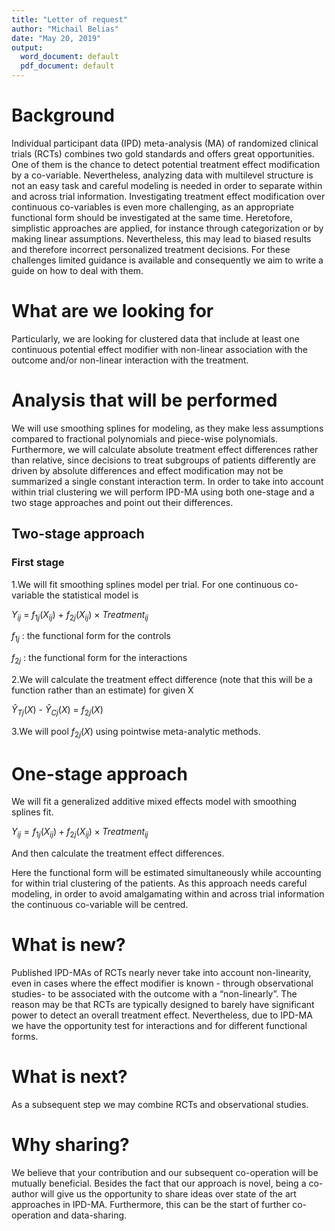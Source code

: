 ```yaml
---
title: "Letter of request"
author: "Michail Belias"
date: "May 20, 2019"
output:
  word_document: default
  pdf_document: default
---
```



# Background

Individual participant data (IPD) meta-analysis (MA) of randomized clinical trials (RCTs) combines two gold standards and offers great opportunities. One of them is the chance to detect potential treatment effect modification by a co-variable. Nevertheless, analyzing data with multilevel structure is not an easy task and careful modeling is needed in order to separate within and across trial information. Investigating treatment effect modification over continuous co-variables is even more challenging, as an appropriate functional form should be investigated at the same time. Heretofore, simplistic approaches are applied, for instance through categorization or by making linear assumptions. Nevertheless, this may lead to biased results and therefore incorrect personalized treatment decisions. For these challenges limited guidance is available and consequently we aim to write a guide on how to deal with them. 

# What are we looking for

Particularly, we are looking for clustered data that include at least one continuous potential effect modifier with non-linear association with the outcome and/or non-linear interaction with the treatment.

# Analysis that will be performed

We will use smoothing splines for modeling, as they make less assumptions compared to fractional polynomials and piece-wise polynomials. Furthermore, we will calculate absolute treatment effect differences rather than relative, since decisions to treat subgroups of patients differently are driven by absolute differences and effect modification may not be summarized a single constant interaction term. In order to take into account within trial clustering we will perform IPD-MA using both one-stage and a two stage approaches and point out their differences. 


## Two-stage approach

### First stage

1.We will fit smoothing splines model per trial.
For one continuous co-variable the statistical model is
 
$Y_{ij}$ =  $f_{1j}(X_{ij})$ + $f_{2j}(X_{ij})$ × $Treatment_{ij}$

$f_{1j}$ : the functional form for the controls

$f_{2j}$ : the functional form for the interactions
 
2.We will calculate the treatment effect difference (note that this will be a function rather than an estimate) for given X

$\hat Y_{Tj} (X)$ - $\hat Y_{Cj} (X)$ = $f_{2j}(X)$


3.We will pool $f_{2j}(X)$ using pointwise meta-analytic methods.


# One-stage approach

We will fit a generalized additive mixed effects model with smoothing splines fit.

$Y_{ij} =  f_{1j}(X_{ij}) + f_{2j}(X_{ij}) \times Treatment_{ij}$

And then calculate the treatment effect differences.

Here the functional form will be estimated simultaneously while accounting for within trial clustering of the patients. 
As this approach needs careful modeling, in order to avoid amalgamating within and across trial information the continuous co-variable will be centred. 

# What is new? 

Published IPD-MAs of RCTs nearly never take into account non-linearity, even in cases where the effect modifier is known - through observational studies- to be associated with the outcome with a “non-linearly”. The reason may be that RCTs are typically designed to barely have significant power to detect an overall treatment effect. Nevertheless, due to IPD-MA we have the opportunity test for interactions and for different functional forms.

# What is next?

As a subsequent step we may combine RCTs and observational studies. 

# Why sharing?

We believe that your contribution and our subsequent co-operation will be mutually beneficial. Besides the fact that our approach is novel, being a co-author will give us the opportunity to share ideas over state of the art approaches in IPD-MA. Furthermore, this can be the start of further co-operation and data-sharing. 
 


